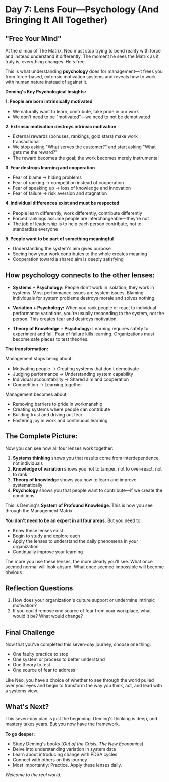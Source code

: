 # Day 7: Lens Four—Psychology (And Bringing It All Together)

## "Free Your Mind"

At the climax of The Matrix, Neo must stop trying to bend reality with force and instead understand it differently. The moment he sees the Matrix as it truly is, everything changes. He's free.

This is what understanding **psychology** does for management—it frees you from force-based, extrinsic motivation systems and reveals how to work with human nature instead of against it.

**Deming's Key Psychological Insights:**

**1. People are born intrinsically motivated**
- We naturally want to learn, contribute, take pride in our work
- We don't need to be "motivated"—we need to not be demotivated

**2. Extrinsic motivation destroys intrinsic motivation**
- External rewards (bonuses, rankings, gold stars) make work transactional
- We stop asking "What serves the customer?" and start asking "What gets me the reward?"
- The reward becomes the goal; the work becomes merely instrumental

**3. Fear destroys learning and cooperation**
- Fear of blame → hiding problems
- Fear of ranking → competition instead of cooperation
- Fear of speaking up → loss of knowledge and innovation
- Fear of failure → risk aversion and stagnation

**4. Individual differences exist and must be respected**
- People learn differently, work differently, contribute differently
- Forced rankings assume people are interchangeable—they're not
- The job of leadership is to help each person contribute, not to standardize everyone

**5. People want to be part of something meaningful**
- Understanding the system's aim gives purpose
- Seeing how your work contributes to the whole creates meaning
- Cooperation toward a shared aim is deeply satisfying

## How psychology connects to the other lenses:

- **Systems + Psychology:** People don't work in isolation; they work in systems. Most performance issues are system issues. Blaming individuals for system problems destroys morale and solves nothing.

- **Variation + Psychology:** When you rank people or react to individual performance variations, you're usually responding to the system, not the person. This creates fear and destroys motivation.

- **Theory of Knowledge + Psychology:** Learning requires safety to experiment and fail. Fear of failure kills learning. Organizations must become safe places to test theories.

**The transformation:**

Management stops being about:
- Motivating people → Creating systems that don't demotivate
- Judging performance → Understanding system capability
- Individual accountability → Shared aim and cooperation
- Competition → Learning together

Management becomes about:
- Removing barriers to pride in workmanship
- Creating systems where people can contribute
- Building trust and driving out fear
- Fostering joy in work and continuous learning

## The Complete Picture:

Now you can see how all four lenses work together:

1. **Systems thinking** shows you that results come from interdependence, not individuals
2. **Knowledge of variation** shows you not to tamper, not to over-react, not to rank
3. **Theory of knowledge** shows you how to learn and improve systematically
4. **Psychology** shows you that people want to contribute—if we create the conditions

This is Deming's **System of Profound Knowledge**. This is how you see through the Management Matrix.

**You don't need to be an expert in all four areas.** But you need to:
- Know these lenses exist
- Begin to study and explore each
- Apply the lenses to understand the daily phenomena in your organization
- Continually improve your learning

The more you use these lenses, the more clearly you'll see. What once seemed normal will look absurd. What once seemed impossible will become obvious.

## Reflection Questions
1. How does your organization's culture support or undermine intrinsic motivation?
2. If you could remove one source of fear from your workplace, what would it be? What would change?

## Final Challenge
Now that you've completed this seven-day journey, choose one thing:

- One faulty practice to stop
- One system or process to better understand
- One theory to test
- One source of fear to address

Like Neo, you have a choice of whether to see through the world pulled over your eyes and begin to transform the way you think, act, and lead with a systems view.

## What's Next?

This seven-day plan is just the beginning. Deming's thinking is deep, and mastery takes years. But you now have the framework.

**To go deeper:**
- Study Deming's books (*Out of the Crisis*, *The New Economics*)
- Delve into understanding variation in system data
- Learn about introducing change with PDSA cycles
- Connect with others on this journey
- Most importantly: Practice. Apply these lenses daily.

*Welcome to the real world.*
